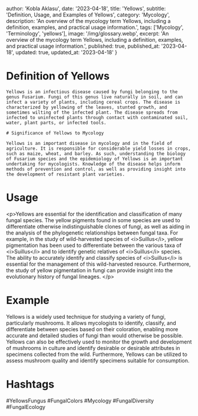 
  author: 'Kobla Aklasu',
  date: '2023-04-18',
  title: 'Yellows',
  subtitle: 'Definition, Usage, and Examples of Yellows',
  category: 'Mycology',
  description: 'An overview of the mycology term Yellows, including a definition, examples, and practical usage information.',
  tags: ['Mycology', 'Terminology', 'yellows'],
  image: '/img/glossary.webp',
  excerpt: 'An overview of the mycology term Yellows, including a definition, examples, and practical usage information.',
  published: true,
  published_at: '2023-04-18',
  updated: true,
  updated_at: '2023-04-18'
}




# Definition of Yellows
    
    Yellows is an infectious disease caused by fungi belonging to the genus Fusarium. Fungi of this genus live naturally in soil, and can infect a variety of plants, including cereal crops. The disease is characterized by yellowing of the leaves, stunted growth, and sometimes wilting of the infected plant. The disease spreads from infected to uninfected plants through contact with contaminated soil, water, plant parts, or infected tools.
    
    # Significance of Yellows to Mycology
    
    Yellows is an important disease in mycology and in the field of agriculture. It is responsible for considerable yield losses in crops, such as maize, wheat, and barley. As such, understanding the biology of Fusarium species and the epidemiology of Yellows is an important undertaking for mycologists. Knowledge of the disease helps inform methods of prevention and control, as well as providing insight into the development of resistant plant varieties.

# Usage

&lt;p&gt;Yellows are essential for the identification and classification of many fungal species. The yellow pigments found in some species are used to differentiate otherwise indistinguishable clones of fungi, as well as aiding in the analysis of the phylogenetic relationships between fungal taxa. For example, in the study of wild-harvested species of &lt;i&gt;Suillus&lt;/i&gt;, yellow pigmentation has been used to differentiate between the various taxa of &lt;i&gt;Suillus&lt;/i&gt; and to identify genetic relatives of &lt;i&gt;Suillus&lt;/i&gt; species. The ability to accurately identify and classify species of &lt;i&gt;Suillus&lt;/i&gt; is essential for the management of this wild-harvested resource. Furthermore, the study of yellow pigmentation in fungi can provide insight into the evolutionary history of fungal lineages. &lt;/p&gt;

# Example

Yellows is a widely used technique for studying a variety of fungi, particularly mushrooms. It allows mycologists to identify, classify, and differentiate between species based on their coloration, enabling more accurate and detailed studies of fungi than would otherwise be possible. Yellows can also be effectively used to monitor the growth and development of mushrooms in culture and identify desirable or desirable attributes in specimens collected from the wild. Furthermore, Yellows can be utilized to assess mushroom quality and identify specimens suitable for consumption.

# Hashtags

#YellowsFungus #FungalColors #Mycology #FungalDiversity #FungalEcology

